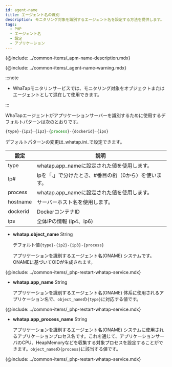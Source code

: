 ```yaml
---
id: agent-name
title: エージェント名の識別
description: モニタリング対象を識別するエージェント名を設定する方法を提供します。
tags:
  - PHP
  - エージェント名
  - 設定
  - アプリケーション
---
```


{@include: ../common-items/_apm-name-description.mdx}

{@include: ../common-items/_agent-name-warning.mdx}

:::note

-   WhaTapモニタリンサービスでは、モニタリング対象をオブジェクトまたはエージェントとして混在して使用できます。

:::

WhaTapエージェントがアプリケーションサーバーを識別するために使用するデフォルトパターンは次のとおりです。

```javascript title='object_name - default pattern'
{type}-{ip2}-{ip3}-{process}-{dockerid}-{ips}
```

デフォルトパターンの変更は_whatap.ini_で設定できます。

| 設定       | 説明                            |
| -------- | ----------------------------- |
| type     | whatap.app_nameに設定された値を使用します。 |
| Ip#      | Ipを「.」で分けたとき、#番目の桁（0から）を使います。 |
| process  | whatap.app_nameに設定された値を使用します。 |
| hostname | サーバーホスト名を使用します。               |
| dockerid | DockerコンテナID                  |
| ips      | 全体IPの情報 (ip4、ip6)             |

-   **whatap.object_name** <span class='type'>String</span>

    デフォルト値`{type}-{ip2}-{ip3}-{process}`

    アプリケーションを識別するエージェント名(ONAME) システムです。ONAMEに基づいてOIDが生成されます。  

{@include: ../common-items/_php-restart-whatap-service.mdx}

-   **whatap.app_name** <span class='type'>String</span>

    アプリケーションを識別するエージェント名(ONAME) 体系に使用されるアプリケーション名で、`object_name`の`{type}`に対応する値です。  

{@include: ../common-items/_php-restart-whatap-service.mdx}

-   **whatap.app_process_name** <span class='type'>String</span>

    アプリケーションを識別するエージェント名(ONAME) システムに使用されるアプリケーションプロセス名です。これを通じて、アプリケーションサーバのCPU、HeapMemoryなどを収集する対象プロセスを設定することができます。`object_name`の`{process}`に該当する値です。  

{@include: ../common-items/_php-restart-whatap-service.mdx}
